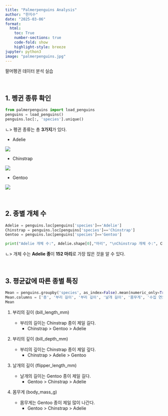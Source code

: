 ```yaml
---
title: "Palmerpenguins Analysis"
author: "한지수"
date: "2025-03-06"
format: 
  html:
    toc: True
    number-sections: true
    code-fold: show
    highlight-style: breeze
jupyter: python3
image: "palmerpenguins.jpg"
---
```


팔머펭귄 데이터 분석 실습

<br>

## 1. 펭귄 종류 확인

```python
from palmerpenguins import load_penguins
penguins = load_penguins()
penguins.loc[:, 'species'].unique()
```

ㄴ\> 펭귄 종류는 총 **3가지**가 있다.

-   Adelie

![](https://www.oceanlight.com/stock-photo/pygoscelis-adeliae-adelie-penguin-antarctica-photograph-25015-476837.jpg)

-   Chinstrap

![](https://cdn.prod.website-files.com/663b14d8b3ed91cb605fc95e/6672886d9b75d704fb86a233_chinstrap-penguin.png)

-   Gentoo

![](https://www.voyagers.travel/_ipx/w_2400&f_webp&q_85/google/travel-web-app-1.appspot.com/flamelink/media/Gentoo%20Penguin%20-%20Canva%20-%20jtstewartphoto.jpg%3Falt=media)

<br>

## 2. 종별 개체 수

```python
Adelie = penguins.loc[penguins['species']=='Adelie']
Chinstrap = penguins.loc[penguins['species']=='Chinstrap']
Gentoo = penguins.loc[penguins['species']=='Gentoo']

print("Adelie 개체 수:", Adelie.shape[0],"마리", "\nChinstrap 개체 수:", Chinstrap.shape[0],"마리", "\nGentoo 개체 수:", Gentoo.shape[0],"마리")
```

ㄴ\> 개체 수는 **Adelie 종**이 **152 마리**로 가장 많은 것을 알 수 있다.

<br>

## 3. 평균값에 따른 종별 특징

```python
Mean = penguins.groupby('species', as_index=False).mean(numeric_only=True).round(2)
Mean.columns = ['종', '부리 길이', '부리 깊이', '날개 길이', '몸무게', '수집 연도']
Mean
```

1.  부리의 길이 (bill_length_mm)

    -   부리의 길이는 Chinstrap 종이 제일 길다.
        -   Chinstrap \> Gentoo \> Adelie

2.  부리의 깊이 (bill_depth_mm)

    -   부리의 깊이는 Chinstrap 종이 제일 깊다.
        -   Chinstrap \> Adelie \> Gentoo

3.  날개의 길이 (flipper_length_mm)

    -   날개의 길이는 Gentoo 종이 제일 길다.
        -   Gentoo \> Chinstrap \> Adelie

4.  몸무게 (body_mass_g)

    -   몸무게는 Gentoo 종이 제일 많이 나간다.
        -   Gentoo \> Chinstrap \> Adelie



<br>
<br>